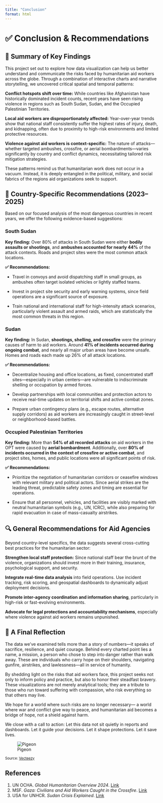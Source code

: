 ```yaml
---
title: "Conclusion"
format: html
---
```


# ✅ Conclusion & Recommendations

## 📌 Summary of Key Findings
This project set out to explore how data visualization can help us better understand and communicate the risks faced by humanitarian aid workers across the globe. Through a combination of interactive charts and narrative storytelling, we uncovered critical spatial and temporal patterns:

**Conflict hotspots shift over time:** While countries like Afghanistan have historically dominated incident counts, recent years have seen rising violence in regions such as South Sudan, Sudan, and the Occupied Palestinian Territories.

**Local aid workers are disproportionately affected:** Year-over-year trends show that national staff consistently suffer the highest rates of injury, death, and kidnapping, often due to proximity to high-risk environments and limited protective resources.

**Violence against aid workers is context-specific:** The nature of attacks—whether targeted ambushes, crossfire, or aerial bombardments—varies significantly by country and conflict dynamics, necessitating tailored risk mitigation strategies.

These patterns remind us that humanitarian work does not occur in a vacuum. Instead, it is deeply entangled in the political, military, and social fabrics of the regions aid organizations seek to support.




## 🎯 Country-Specific Recommendations (2023–2025)
Based on our focused analysis of the most dangerous countries in recent years, we offer the following evidence-based suggestions:



### South Sudan

**Key finding:** Over 80% of attacks in South Sudan were either **bodily assaults or shootings**, and **ambushes accounted for nearly 44%** of the attack contexts. Roads and project sites were the most common attack locations.

**✅ Recommendations:**

* Travel in convoys and avoid dispatching staff in small groups, as ambushes often target isolated vehicles or lightly staffed teams.

* Invest in project site security and early warning systems, since field operations are a significant source of exposure.

* Train national and international staff for high-intensity attack scenarios, particularly violent assault and armed raids, which are statistically the most common threats in this region.



### Sudan

**Key finding:** In Sudan, **shootings, shelling, and crossfire** were the primary causes of harm to aid workers. Around **41% of incidents occurred during ongoing combat**, and nearly all major urban areas have become unsafe. Homes and roads each made up 26% of all attack locations.

**✅ Recommendations:**

* Decentralize housing and office locations, as fixed, concentrated staff sites—especially in urban centers—are vulnerable to indiscriminate shelling or occupation by armed forces.

* Develop partnerships with local communities and protection actors to receive real-time updates on territorial shifts and active combat zones.

* Prepare urban contingency plans (e.g., escape routes, alternative supply corridors) as aid workers are increasingly caught in street-level or neighborhood-based battles.



### Occupied Palestinian Territories

**Key finding:** More than **54% of all recorded attacks** on aid workers in the OPT were caused by **aerial bombardment**. Additionally, over **80% of incidents occurred in the context of crossfire or active combat**, and project sites, homes, and public locations were all significant points of risk.

**✅ Recommendations:**

* Prioritize the negotiation of humanitarian corridors or ceasefire windows with relevant military and political actors. Since aerial strikes are the leading threat, predictable safety zones and timing are essential for operations.

* Ensure that all personnel, vehicles, and facilities are visibly marked with neutral humanitarian symbols (e.g., UN, ICRC), while also preparing for rapid evacuation in case of mass-casualty airstrikes.




## 🔍 General Recommendations for Aid Agencies
Beyond country-level specifics, the data suggests several cross-cutting best practices for the humanitarian sector:

**Strengthen local staff protection:** Since national staff bear the brunt of the violence, organizations should invest more in their training, insurance, psychological support, and security.

**Integrate real-time data analysis** into field operations. Use incident tracking, risk scoring, and geospatial dashboards to dynamically adjust deployment decisions.

**Promote inter-agency coordination and information sharing**, particularly in high-risk or fast-evolving environments.

**Advocate for legal protections and accountability mechanisms**, especially where violence against aid workers remains unpunished.




## 🙏 A Final Reflection

The data we’ve examined tells more than a story of numbers—it speaks of sacrifice, resilience, and quiet courage. Behind every charted point lies a name, a mission, a person who chose to step into danger rather than walk away. These are individuals who carry hope on their shoulders, navigating gunfire, airstrikes, and lawlessness—all in service of humanity.

By shedding light on the risks that aid workers face, this project seeks not only to inform policy and practice, but also to honor their steadfast bravery. These visualizations are not merely analytical tools; they are a tribute to those who run toward suffering with compassion, who risk everything so that others may live.

We hope for a world where such risks are no longer necessary—
a world where war and conflict give way to peace,
and humanitarian aid becomes a bridge of hope, not a shield against harm.

We close with a call to action:
Let this data not sit quietly in reports and dashboards.
Let it guide your decisions. Let it shape protections. Let it save lives.

![Pigeon](img/pigeon.jpg)

<small>Source: [Vecteezy](https://www.vecteezy.com/vector-art/23621322-animal-white-pigeon-peace-symbol)</small>




## References

1. UN OCHA. *Global Humanitarian Overview 2024*. [Link](https://reliefweb.int/report/world/global-humanitarian-overview-2024)  
2. MSF. *Gaza: Civilians and Aid Workers Caught in the Crossfire*. [Link](https://www.msf.org/gaza)  
3. USA for UNHCR. *Sudan Crisis Explained*. [Link](https://www.unrefugees.org/news/sudan-crisis-explained/)  